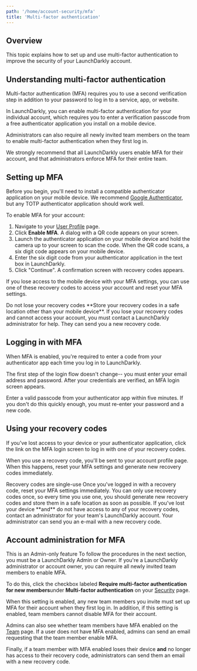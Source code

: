 ```yaml
---
path: '/home/account-security/mfa'
title: 'Multi-factor authentication'
---
```


## Overview

This topic explains how to set up and use multi-factor authentication to improve the security of your LaunchDarkly account.

## Understanding multi-factor authentication

Multi-factor authentication (MFA) requires you to use a second verification step in addition to your password to log in to a service, app, or website.

In LaunchDarkly, you can enable multi-factor authentication for your individual account, which requires you to enter a verification passcode from a free authenticator application you install on a mobile device.

Administrators can also require all newly invited team members on the team to enable multi-factor authentication when they first log in.

We strongly recommend that all LaunchDarkly users enable MFA for their account, and that administrators enforce MFA for their entire team.

## Setting up MFA

Before you begin, you'll need to install a compatible authenticator application on your mobile device. We recommend [Google Authenticator](https://support.google.com/accounts/answer/1066447?hl=en), but any TOTP authenticator application should work well.

To enable MFA for your account:

1. Navigate to your [User Profile](https://app.launchdarkly.com/settings/profile) page.
2. Click **Enable MFA**. A dialog with a QR code appears on your screen.
3. Launch the authenticator application on your mobile device and hold the camera up to your screen to scan the code. When the QR code scans, a six digit code appears on your mobile device.
4. Enter the six digit code from your authenticator application in the text box in LaunchDarkly.
5. Click "Continue". A confirmation screen with recovery codes appears.

If you lose access to the mobile device with your MFA settings, you can use one of these recovery codes to access your account and reset your MFA settings.

<Callout intent="alert">
  <CalloutTitle>Do not lose your recovery codes</CalloutTitle>
  <CalloutDescription>
    **Store your recovery codes in a safe location other than your mobile device**. If you lose your recovery codes and
    cannot access your account, you must contact a LaunchDarkly administrator for help. They can send you a new recovery
    code.
  </CalloutDescription>
</Callout>

## Logging in with MFA

When MFA is enabled, you're required to enter a code from your authenticator app each time you log in to LaunchDarkly.

The first step of the login flow doesn't change-- you must enter your email address and password. After your credentials are verified, an MFA login screen appears.

Enter a valid passcode from your authenticator app within five minutes. If you don't do this quickly enough, you must re-enter your password and a new code.

## Using your recovery codes

If you've lost access to your device or your authenticator application, click the link on the MFA login screen to log in with one of your recovery codes.

When you use a recovery code, you'll be sent to your account profile page. When this happens, reset your MFA settings and generate new recovery codes immediately.

<Callout intent="alert">
  <CalloutTitle>Recovery codes are single-use</CalloutTitle>
  <CalloutDescription>
    Once you've logged in with a recovery code, reset your MFA settings immediately. You can only use recovery codes
    once, so every time you use one, you should generate new recovery codes and store them in a safe location as soon as
    possible. If you've lost your device **and** do not have access to any of your recovery codes, contact an
    administrator for your team's LaunchDarkly account. Your administrator can send you an e-mail with a new recovery
    code.
  </CalloutDescription>
</Callout>

## Account administration for MFA

<Callout intent="info">
  <CalloutTitle>This is an Admin-only feature</CalloutTitle>
  <CalloutDescription>
    To follow the procedures in the next section, you must be a LaunchDarkly Admin or Owner. If you're a LaunchDarkly
    administrator or account owner, you can require all newly invited team members to enable MFA.
  </CalloutDescription>
</Callout>

To do this, click the checkbox labeled **Require multi-factor authentication for new members**under **Multi-factor authentication** on your [Security](https://app.launchdarkly.com/settings#/security) page.

When this setting is enabled, any new team members you invite must set up MFA for their account when they first log in. In addition, if this setting is enabled, team members cannot disable MFA for their account.

Admins can also see whether team members have MFA enabled on the [Team](https://app.launchdarkly.com/settings#/team) page. If a user does not have MFA enabled, admins can send an email requesting that the team member enable MFA.

Finally, if a team member with MFA enabled loses their device **and** no longer has access to their recovery code, administrators can send them an email with a new recovery code.
